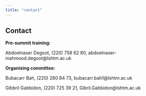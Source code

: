```yaml
---
title: "contact"
---
```


## Contact {#contact}

**Pre-summit training:**

Abdoelnaser Degoot, (220) 758 62 80, abdoelnaser-mahmood.degoot\@lshtm.ac.uk

**Organising committee:**

Bubacarr Bah, (220) 280 84 73, bubacarr.bah1\@lshtm.ac.uk <br>

Gibbril Gabbidon, (220) 725 39 21, Gibril.Gabbidon\@lshtm.ac.uk
